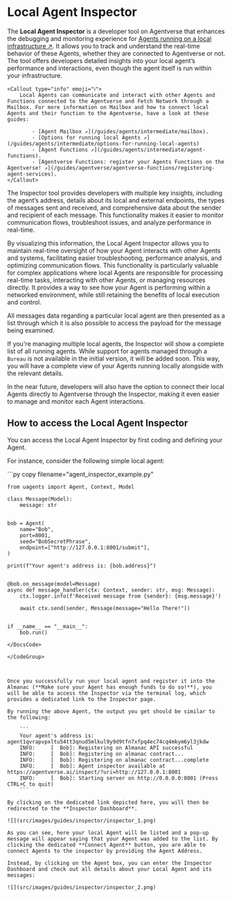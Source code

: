 
# Local Agent Inspector

The **Local Agent Inspector** is a developer tool on Agentverse that enhances the debugging and monitoring experience for [Agents running on a local infrastructure ↗️](/guides/agents/intermediate/agent-types#local-agents). It allows you to track and understand the real-time behavior of these Agents, whether they are connected to Agentverse or not. The tool offers developers detailed insights into your local agent’s performance and interactions, even though the agent itself is run within your infrastructure.

    <Callout type="info" emoji="ℹ️">
        Local Agents can communicate and interact with other Agents and Functions connected to the Agentverse and Fetch Network through a Mailbox. For more information on Mailbox and how to connect local Agents and their function to the Agentverse, have a look at these guides:

            - [Agent Mailbox ↗️](/guides/agents/intermediate/mailbox).  
            - [Options for running local Agents ↗️](/guides/agents/intermediate/options-for-running-local-agents)
            - [Agent Functions ↗️](/guides/agents/intermediate/agent-functions). 
            - [Agentverse Functions: register your Agents Functions on the Agentverse! ↗️](/guides/agentverse/agentverse-functions/registering-agent-services). 
    </Callout>

The Inspector tool provides developers with multiple key insights, including the agent’s address, details about its local and external endpoints, the types of messages sent and received, and comprehensive data about the sender and recipient of each message. This functionality makes it easier to monitor communication flows, troubleshoot issues, and analyze performance in real-time.

By visualizing this information, the Local Agent Inspector allows you to maintain real-time oversight of how your Agent interacts with other Agents and systems, facilitating easier troubleshooting, performance analysis, and optimizing communication flows. This functionality is particularly valuable for complex applications where local Agents are responsible for processing real-time tasks, interacting with other Agents, or managing resources directly. It provides a way to see how your Agent is performing within a networked environment, while still retaining the benefits of local execution and control.

All messages data regarding a particular local agent are then presented as a list through which it is also possible to access the payload for the message being examined.

If you're managing multiple local agents, the Inspector will show a complete list of all running agents. While support for agents managed through a `Bureau` is not available in the initial version, it will be added soon. This way, you will have a complete view of your Agents running locally alongside with the relevant details.

In the near future, developers will also have the option to connect their local Agents directly to Agentverse through the Inspector, making it even easier to manage and monitor each Agent interactions.

## How to access the Local Agent Inspector

You can access the Local Agent Inspector by first coding and defining your Agent. 

For instance, consider the following simple local agent:

<GithubCodeSegment digest="36661e2d104e8d5150bdb124abcbb17c">
    <CodeSegment
        path="https://github.com/fetchai/uAgent-Examples/blob/main/5-documentation/guides/agents/intermediate/local-agent-inspector/agent_inspector_example.py"
        lineStart={1}
        lineEnd={25}
        hosted={true}
    />
</GithubCodeSegment>
<CodeGroup dynamic hasCopy isLocalHostedFile digest='36661e2d104e8d5150bdb124abcbb17c'>

<DocsCode local={true}>
	```py copy filename="agent_inspector_example.py"

	from uagents import Agent, Context, Model
	
	class Message(Model):
	    message: str
	
	
	bob = Agent(
	    name="Bob",
	    port=8001,
	    seed="BobSecretPhrase",
	    endpoint=["http://127.0.0.1:8001/submit"],
	)
	
	print(f"Your agent's address is: {bob.address}")
	
	
	@bob.on_message(model=Message)
	async def message_handler(ctx: Context, sender: str, msg: Message):
	    ctx.logger.info(f'Received message from {sender}: {msg.message}')
	
	    await ctx.send(sender, Message(message="Hello There!"))
	
	
	if __name__ == "__main__":
	    bob.run()

```
</DocsCode>

</CodeGroup>



Once you successfully run your local agent and register it into the Almanac (**Make sure your Agent has enough funds to do so!**), you will be able to access the Inspector via the terminal log, which provides a dedicated link to the Inspector page. 

By running the above Agent, the output you get should be similar to the following:

    ```
    Your agent's address is: agent1qvrapvpxltu54tt3qnud5mlkul9y9d9tfn7xfpq4ec74cq4mkym6yl3jkdw
    INFO:     [  Bob]: Registering on Almanac API successful
    INFO:     [  Bob]: Registering on almanac contract...
    INFO:     [  Bob]: Registering on almanac contract...complete
    INFO:     [  Bob]: Agent inspector available at https://agentverse.ai/inspect/?uri=http://127.0.0.1:8001
    INFO:     [  Bob]: Starting server on http://0.0.0.0:8001 (Press CTRL+C to quit)
    ```

By clicking on the dedicated link depicted here, you will then be redirected to the **Inspector Dashboard**.

![](src/images/guides/inspector/inspector_1.png)

As you can see, here your local Agent will be listed and a pop-up message will appear saying that your Agent was added to the list. By clicking the dedicated **Connect Agent** button, you are able to connect Agents to the inspector by providing the Agent Address. 

Instead, by clicking on the Agent box, you can enter the Inspector Dashboard and check out all details about your Local Agent and its messages:

![](src/images/guides/inspector/inspector_2.png)
